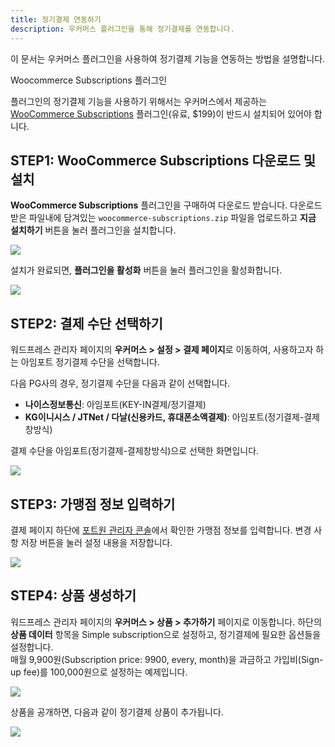 ```yaml
---
title: 정기결제 연동하기
description: 우커머스 플러그인을 통해 정기결제를 연동합니다.
---
```




이 문서는 우커머스 플러그인을 사용하여 정기결제 기능을 연동하는 방법을 설명합니다.

<Hint style="info">
Woocommerce Subscriptions 플러그인

플러그인의 정기결제 기능을 사용하기 위해서는 우커머스에서 제공하는 [WooCommerce Subscriptions](https://woocommerce.com/products/woocommerce-subscriptions/) 플러그인(유료, $199)이 반드시 설치되어 있어야 합니다.

</Hint>

## STEP1: WooCommerce Subscriptions 다운로드 및 설치

**WooCommerce Subscriptions** 플러그인을 구매하여 다운로드 받습니다. 다운로드 받은 파일내에 담겨있는 `woocommerce-subscriptions.zip` 파일을 업로드하고 **지금 설치하기** 버튼을 눌러 플러그인을 설치합니다.

![](</gitbook-assets/ko/woosub-1.png>)

설치가 완료되면, **플러그인을 활성화** 버튼을 눌러 플러그인을 활성화합니다.

![](</gitbook-assets/ko/woosub-2.png>)

## STEP2: 결제 수단 선택하기

워드프레스 관리자 페이지의 **우커머스 > 설정 > 결제 페이지**로 이동하여, 사용하고자 하는 아임포트 정기결제 수단을 선택합니다.

다음 PG사의 경우, 정기결제 수단을 다음과 같이 선택합니다.

* **나이스정보통신**: 아임포트(KEY-IN결제/정기결제)
* **KG이니시스 / JTNet / 다날(신용카드, 휴대폰소액결제)**: 아임포트(정기결제-결제창방식)

결제 수단을 아임포트(정기결제-결제창방식)으로 선택한 화면입니다.

![](</gitbook-assets/ko/woosub-3.png>)

## STEP3: 가맹점 정보 입력하기

결제 페이지 하단에 [포트원 관리자 콘솔](https://admin.portone.io)에서 확인한 가맹점 정보를 입력합니다. 변경 사항 저장 버튼을 눌러 설정 내용을 저장합니다.

![](</gitbook-assets/ko/woosub-4.png>)

## STEP4: 상품 생성하기

워드프레스 관리자 페이지의 **우커머스 > 상품 > 추가하기** 페이지로 이동합니다. 하단의 **상품 데이터** 항목을 Simple subscription으로 설정하고, 정기결제에 필요한 옵션들을 설정합니다.\
매월 9,900원(Subscription price: 9900, every, month)을 과금하고 가입비(Sign-up fee)를 100,000원으로 설정하는 예제입니다.

![](</gitbook-assets/ko/woosub-5.png>)

상품을 공개하면, 다음과 같이 정기결제 상품이 추가됩니다.

![](</gitbook-assets/ko/woosub-6.png>)
